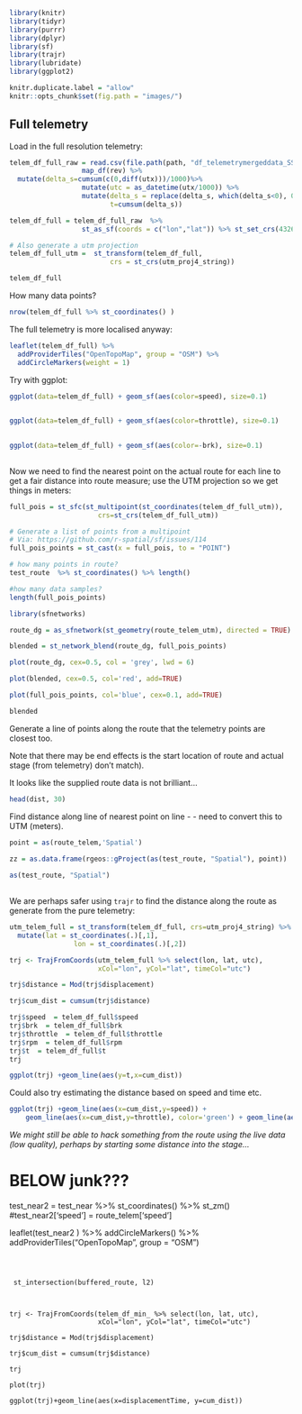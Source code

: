 
```r
library(knitr)
library(tidyr)
library(purrr)
library(dplyr)
library(sf)
library(trajr)
library(lubridate)
library(ggplot2)

knitr.duplicate.label = "allow"
knitr::opts_chunk$set(fig.path = "images/")
```


## Full telemetry

Load in the full resolution telemetry:

```r

telem_df_full_raw = read.csv(file.path(path, "df_telemetrymergeddata_SS7_Evans.csv") )  %>% drop_na("lon") %>% 
                  map_df(rev) %>%
  mutate(delta_s=cumsum(c(0,diff(utx)))/1000)%>%
                  mutate(utc = as_datetime(utx/1000)) %>%
                  mutate(delta_s = replace(delta_s, which(delta_s<0), 0) ,
                         t=cumsum(delta_s))

telem_df_full = telem_df_full_raw  %>%
                  st_as_sf(coords = c("lon","lat")) %>% st_set_crs(4326)

# Also generate a utm projection
telem_df_full_utm =  st_transform(telem_df_full,
                         crs = st_crs(utm_proj4_string))

telem_df_full
```

How many data points?

```r
nrow(telem_df_full %>% st_coordinates() ) 
```


The  full telemetry is more localised anyway:

```r
leaflet(telem_df_full) %>% 
  addProviderTiles("OpenTopoMap", group = "OSM") %>% 
  addCircleMarkers(weight = 1)
```


Try with ggplot:

```r
ggplot(data=telem_df_full) + geom_sf(aes(color=speed), size=0.1)
 
```

```r
ggplot(data=telem_df_full) + geom_sf(aes(color=throttle), size=0.1)
 
```

```r
ggplot(data=telem_df_full) + geom_sf(aes(color=-brk), size=0.1)
 
```

Now we need to find the nearest point on the actual route for each line to get a fair distance into route measure; use the UTM projection so we get things in meters:

```r
full_pois = st_sfc(st_multipoint(st_coordinates(telem_df_full_utm)),
                      crs=st_crs(telem_df_full_utm))

# Generate a list of points from a multipoint
# Via: https://github.com/r-spatial/sf/issues/114
full_pois_points = st_cast(x = full_pois, to = "POINT")
```


```r
# how many points in route?
test_route  %>% st_coordinates() %>% length()
```

```r
#how many data samples?
length(full_pois_points)
```

```r
library(sfnetworks)

route_dg = as_sfnetwork(st_geometry(route_telem_utm), directed = TRUE)

blended = st_network_blend(route_dg, full_pois_points)
```

```r
plot(route_dg, cex=0.5, col = 'grey', lwd = 6)

plot(blended, cex=0.5, col='red', add=TRUE)

plot(full_pois_points, col='blue', cex=0.1, add=TRUE)
```


```r
blended
```

Generate a line of points along the route that the telemetry points are closest too.

Note that there may be end effects is the start location of route and actual stage (from telemetry) don't match).



It looks like the supplied route data is not brilliant...

```r
head(dist, 30)
```

Find distance along line of nearest point on line - - need to convert this to UTM (meters).


```r
point = as(route_telem,'Spatial')
  
zz = as.data.frame(rgeos::gProject(as(test_route, "Spatial"), point))
```


```r
as(test_route, "Spatial")
                
```

We are perhaps safer using `trajr` to find the distance along the route as generate from the pure telemetry:

```r

utm_telem_full = st_transform(telem_df_full, crs=utm_proj4_string) %>% 
  mutate(lat = st_coordinates(.)[,1],
                lon = st_coordinates(.)[,2])

trj <- TrajFromCoords(utm_telem_full %>% select(lon, lat, utc),
                      xCol="lon", yCol="lat", timeCol="utc")

trj$distance = Mod(trj$displacement)

trj$cum_dist = cumsum(trj$distance)

trj$speed  = telem_df_full$speed
trj$brk  = telem_df_full$brk
trj$throttle  = telem_df_full$throttle
trj$rpm  = telem_df_full$rpm
trj$t  = telem_df_full$t
trj
```
```r
ggplot(trj) +geom_line(aes(y=t,x=cum_dist)) 
```

Could also try estimating the distance based on speed and time etc.



```r
ggplot(trj) +geom_line(aes(x=cum_dist,y=speed)) +
    geom_line(aes(x=cum_dist,y=throttle), color='green') + geom_line(aes(x=cum_dist,y=brk), color='red')  
```



*We might still be able to hack something from the route using the live data (low quality), perhaps by starting some distance into the stage...*


# BELOW junk???


test_near2  = test_near %>% st_coordinates() %>% st_zm()
#test_near2['speed'] = route_telem['speed']

leaflet(test_near2 ) %>% 
  addCircleMarkers() %>%
  addProviderTiles("OpenTopoMap", group = "OSM")
```



 st_intersection(buffered_route, l2)



trj <- TrajFromCoords(telem_df_min_ %>% select(lon, lat, utc),
                      xCol="lon", yCol="lat", timeCol="utc")

trj$distance = Mod(trj$displacement)

trj$cum_dist = cumsum(trj$distance)

trj

plot(trj)

ggplot(trj)+geom_line(aes(x=displacementTime, y=cum_dist))

```


